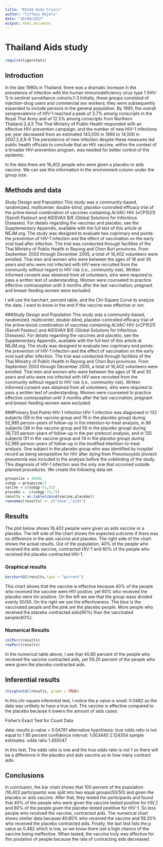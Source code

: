 ---
title: "RV144 Aids trials"
author: "Tiffany Majors"
date: "10/09/2017"
output: html_document
---


# Thailand Aids study
```{r include=FALSE}
require(tigerstats)
```

## Introduction

In the late 1980s in Thailand, there was a dramatic increase in the prevalence of infection with the human immunodeficiency virus type 1 (HIV-1) in sentinel surveillance cohorts.1-3 Initially, these groups consisted of injection-drug users and commercial sex workers; they were subsequently expanded to include persons in the general population. By 1995, the overall seroprevalence of HIV-1 reached a peak of 3.7% among conscripts in the Royal Thai Army and of 12.5% among conscripts from Northern Thailand.2,4,5 The Thai Ministry of Public Health responded with an effective HIV-prevention campaign, and the number of new HIV-1 infections per year decreased from an estimated 143,000 in 1990 to 14,000 in 2007.2,4,6-9 The persistence of new infection despite these measures led public health officials to conclude that an HIV vaccine, within the context of a broader HIV-prevention program, was needed for better control of the epidemic.

In the data there are 16,402 people who were given a placebo or aids vaccine. We can see this information in the environment column under the group size.

## Methods and data

Study Design and Population
This study was a community-based, randomized, multicenter, double-blind, placebo-controlled efficacy trial of the prime–boost combination of vaccines containing ALVAC-HIV (vCP1521) (Sanofi Pasteur) and AIDSVAX B/E (Global Solutions for Infectious Diseases). For details regarding the vaccines and placebo, see the Supplementary Appendix, available with the full text of this article at NEJM.org. The study was designed to evaluate two coprimary end points: the prevention of HIV-1 infection and the effect of vaccination on the early viral load after infection. The trial was conducted through facilities of the Thai Ministry of Public Health in Rayong and Chon Buri provinces. From September 2003 through December 2005, a total of 16,402 volunteers were enrolled.
Thai men and women who were between the ages of 18 and 30 years and who were not infected with HIV were recruited from the community without regard to HIV risk (i.e., community risk). Written informed consent was obtained from all volunteers, who were required to pass a written test of understanding. Women were counseled to practice effective contraception until 3 months after the last vaccination; pregnant and breast-feeding women were excluded.

I will use the barchart, percent table, and the Chi-Square Curve to analyze the data. I want to know in the end if the vaccine was effective or not.

###Study Design and Population
This study was a community-based, randomized, multicenter, double-blind, placebo-controlled efficacy trial of the prime–boost combination of vaccines containing ALVAC-HIV (vCP1521) (Sanofi Pasteur) and AIDSVAX B/E (Global Solutions for Infectious Diseases). For details regarding the vaccines and placebo, see the Supplementary Appendix, available with the full text of this article at NEJM.org. The study was designed to evaluate two coprimary end points: the prevention of HIV-1 infection and the effect of vaccination on the early viral load after infection. The trial was conducted through facilities of the Thai Ministry of Public Health in Rayong and Chon Buri provinces. From September 2003 through December 2005, a total of 16,402 volunteers were enrolled.
Thai men and women who were between the ages of 18 and 30 years and who were not infected with HIV were recruited from the community without regard to HIV risk (i.e., community risk). Written informed consent was obtained from all volunteers, who were required to pass a written test of understanding. Women were counseled to practice effective contraception until 3 months after the last vaccination; pregnant and breast-feeding women were excluded.

###Primary End Points
HIV-1 Infection
HIV-1 infection was diagnosed in 132 subjects (56 in the vaccine group and 76 in the placebo group) during 52,985 person-years of follow-up in the intention-to-treat analysis, in 86 subjects (36 in the vaccine group and 50 in the placebo group) during 36,720 person-years of follow-up in the per-protocol analysis, and in 125 subjects (51 in the vaccine group and 74 in the placebo group) during 52,985 person-years of follow-up in the modified intention-to-treat analysis. One subject in the placebo group who was identified by hospital record as being seropositive for HIV after dying from Pneumocystis jirovecii pneumonia was included in the analysis before the unblinding of the study. This diagnosis of HIV-1 infection was the only one that occurred outside planned procedures.
We create the following data set

```{r}
groupsize = 16402
subgp = groupsize/2
vacine = c(subgp-51,51)
placebo =  c(subgp-74,74)
results = as.table(cbind(vacine,placebo))
rownames(results) <- c("none","aids")

```



## Results
<!-- You are to add descriptive comments to explain to the reader what the plot is showing !-->

The plot below shows 16,402 peoplw were given an aids vaccine or a placebo. The left side of the chart shows the expected outcome if there was no difference in the aids vaccine and placebo. The right side of the chart shows the actual results. Out of the population, 40% of the people who received the aids vaccine, contracted HIV-1 and 60% of the people who received the placebo contracted HIV-1.

### Graphical results
<!--Display graphical evidence as to the effectiveness of the vaccine with explanations!-->
```{r}
barchartGC(results,type = "percent")
```

This chart shows that the vaccine is effective because 40% of the people who received the vaccine were HIV postive, yet 60% who received the placebo were hiv positive. On the left we see that the group wass divided evenly 50/50. On the right we see the effectiveness. The blue is the vaccinated people and the pink are the placebo people. More people who received the placebo contracted aids(60%) than the vaccinated people(40%).


### Numerical Results

<!--Display numerical evidence as to the effectiveness of the vaccine with explanations !--> 

```{r}
colPerc(results)
rowPerc(results)
```

In the numerical table above, I see that 40.80 percent of the people who recieved the vaccine contracted aids, yet 59.20 percent of the people who were given the placebo contracted aids.


## Inferential results

<!--Display inferential evidence as to the effectiveness of the vaccine with explanations and interpretations!-->

```{r}
chisqtestGC(results, graph = TRUE)
```


In this chi-square inferential test, I notice the p value is small: 0.0482 so the data was unlikely to have a true null. The vaccine is effective compared to the placebo because it lowers the amount of aids cases.

Fisher's Exact Test for Count Data

data:  results
p-value = 0.04781
alternative hypothesis: true odds ratio is not equal to 1
95 percent confidence interval:
 1.003440 2.124354
sample estimates:
odds ratio 
  1.455047 
  
In this test, The odds ratio is one and the true odds ratio is not 1 so there will be a difference in the placebo and aids vaccine as to how many contract aids.

## Conclusions

<Summarise your results as to the effectiveness of the vaccine with explanations that could be understood by your mom>

In conclusion, the bar chart shows that 100 percent of the population (16,402 participants) was split into two equal groups(50/50) and given the placebo or aids vaccine. After that, they tested the participants and found that 40% of the people who were given the vaccine tested positive for HIV_1 and 60% of the people given the placebo tested postitive for HIV-1. So less people who received the vaccine, contracted aids. The numerical chart shows similar data because 40.80% who received the vaccine and 59.20% who received the placebo contracted aids. Finally, the last test lists the p value as 0.482 which is low, so we know there isnt a high chance of the vaccine being ineffective. When tested, the vaccine truly was effective for this poulation of people because the rate of contracting aids decreased.
